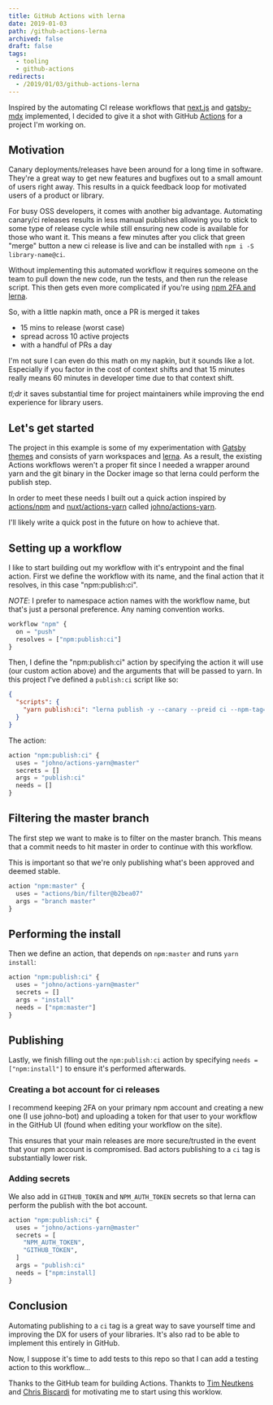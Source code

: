 ```yaml
---
title: GitHub Actions with lerna
date: 2019-01-03
path: /github-actions-lerna
archived: false
draft: false
tags:
  - tooling
  - github-actions
redirects:
  - /2019/01/03/github-actions-lerna
---
```


Inspired by the automating CI release workflows that
[next.js][] and [gatsby-mdx][] implemented, I decided to
give it a shot with GitHub [Actions][] for a project
I'm working on.

## Motivation

Canary deployments/releases have been around for a long
time in software. They're a great way to get new features
and bugfixes out to a small amount of users right away.
This results in a quick feedback loop for motivated users
of a product or library.

For busy OSS developers, it comes with another big advantage.
Automating canary/ci releases results in less manual publishes
allowing you to stick to some type of release cycle while
still ensuring new code is available for those who want it.
This means a few minutes after you click that green "merge"
button a new ci release is live and can be installed with
`npm i -S library-name@ci`.

Without implementing this automated workflow it requires
someone on the team to pull down the new code, run the
tests, and then run the release script. This then gets
even more complicated if you're using
[npm 2FA and lerna][lerna-otp].

So, with a little napkin math, once a PR is merged it takes

- 15 mins to release (worst case)
- spread across 10 active projects
- with a handful of PRs a day

I'm not sure I can even do this math on my napkin, but it
sounds like a lot. Especially if you factor in the cost
of context shifts and that 15 minutes really means 60
minutes in developer time due to that context shift.

_tl;dr_ it saves substantial time for project maintainers
while improving the end experience for library users.

## Let's get started

The project in this example is some of my experimentation with [Gatsby][]
[themes][] and consists of yarn workspaces and [lerna][].
As a result, the existing Actions workflows weren't a
proper fit since I needed a wrapper around yarn and
the git binary in the Docker image so that lerna could
perform the publish step.

In order to meet these needs I built out a quick
action inspired by [actions/npm] and
[nuxt/actions-yarn][] called [johno/actions-yarn][].

I'll likely write a quick post in the future on
how to achieve that.

## Setting up a workflow

I like to start building out my workflow with
it's entrypoint and the final action. First we define
the workflow with its name, and the final action
that it resolves, in this case "npm:publish:ci".

_NOTE_: I prefer to namespace action names with the workflow
name, but that's just a personal preference. Any
naming convention works.

```tf
workflow "npm" {
  on = "push"
  resolves = ["npm:publish:ci"]
}
```

Then, I define the "npm:publish:ci" action by
specifying the action it will use (our custom action above)
and the arguments that will be passed to yarn. In
this project I've defined a `publish:ci` script like
so:

```json
{
  "scripts": {
    "yarn publish:ci": "lerna publish -y --canary --preid ci --npm-tag=ci --force-publish=*"
  }
}
```

The action:

```tf
action "npm:publish:ci" {
  uses = "johno/actions-yarn@master"
  secrets = []
  args = "publish:ci"
  needs = []
}
```

## Filtering the master branch

The first step we want to make is to filter on the
master branch. This means that a commit needs to hit
master in order to continue with this workflow.

This is important so that we're only publishing
what's been approved and deemed stable.

```tf
action "npm:master" {
  uses = "actions/bin/filter@b2bea07"
  args = "branch master"
}
```

## Performing the install

Then we define an action, that depends on
`npm:master` and runs `yarn install`:

```tf
action "npm:publish:ci" {
  uses = "johno/actions-yarn@master"
  secrets = []
  args = "install"
  needs = ["npm:master"]
}
```

## Publishing

Lastly, we finish filling out the `npm:publish:ci`
action by specifying `needs = ["npm:install"]` to
ensure it's performed afterwards.

### Creating a bot account for ci releases

I recommend keeping 2FA on your primary npm account
and creating a new one (I use johno-bot) and uploading
a token for that user to your workflow in the
GitHub UI (found when editing your workflow on the site).

This ensures that your main releases are more
secure/trusted in the event that your npm account
is compromised. Bad actors publishing to a
`ci` tag is substantially lower risk.

### Adding secrets

We also add in `GITHUB_TOKEN` and `NPM_AUTH_TOKEN`
secrets so that lerna can perform the publish
with the bot account.

```tf
action "npm:publish:ci" {
  uses = "johno/actions-yarn@master"
  secrets = [
    "NPM_AUTH_TOKEN",
    "GITHUB_TOKEN",
  ]
  args = "publish:ci"
  needs = ["npm:install]
}
```

## Conclusion

Automating publishing to a `ci` tag is a great way
to save yourself time and improving the DX for users
of your libraries. It's also rad to be able to implement
this entirely in GitHub.

Now, I suppose it's time to add tests to this repo
so that I can add a testing action to this workflow...

Thanks to the GitHub team for building Actions.
Thankts to [Tim Neutkens][tim] and [Chris Biscardi][chris]
for motivating me to start using this worklow.

[actions]: https://github.com/features/actions
[actions/npm]: https://github.com/actions/npm
[chris]: https://twitter.com/chrisbiscardi
[gatsby]: https://gatsbyjs.org
[gatsby-mdx]: https://github.com/christopherbiscardi/gatsby-mdx
[johno/actions-yarn]: https://github.com/johno/actions-yarn
[lerna]: https://lernajs.io
[lerna-otp]: https://github.com/lerna/lerna/issues/1091
[next.js]: https://github.com/zeit/next.js
[nuxt/actions-yarn]: https://github.com/nuxt/actions-yarn
[themes]: https://www.gatsbyjs.org/blog/2018-11-11-introducing-gatsby-themes/
[tim]: https://twitter.com/timneutkens
